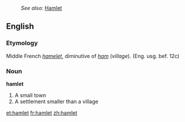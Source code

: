 :''See also:'' [[Hamlet]]
==English==
===Etymology===
Middle French ''[[hamelet]]'', diminutive of ''[[ham]]'' (''village''). (Eng. usg. bef. 12c)

=== Noun ===

'''hamlet'''

# A small town
# A settlement smaller than a village

[[et:hamlet]]
[[fr:hamlet]]
[[zh:hamlet]]